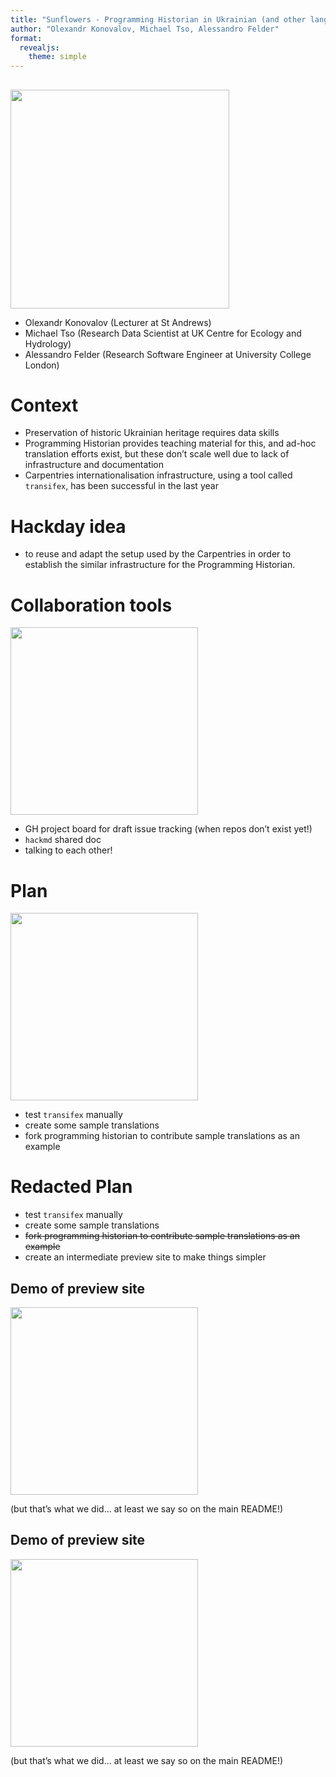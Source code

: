 ```yaml
---
title: "Sunflowers - Programming Historian in Ukrainian (and other languages)"
author: "Olexandr Konovalov, Michael Tso, Alessandro Felder"
format:
  revealjs: 
    theme: simple
---
```


##

![](images/1_team.png){height=350}

- Olexandr Konovalov (Lecturer at St Andrews)
- Michael Tso (Research Data Scientist at UK Centre for Ecology and Hydrology)
- Alessandro Felder (Research Software Engineer at University College London)

# Context

- Preservation of historic Ukrainian heritage requires data skills
- Programming Historian provides teaching material for this, and ad-hoc translation efforts exist, but these don't scale well due to lack of infrastructure and documentation
- Carpentries internationalisation infrastructure, using a tool called `transifex`, has been successful in the last year

# Hackday idea
- to reuse and adapt the setup used by the Carpentries in order to establish the similar infrastructure for the Programming Historian.

# Collaboration tools
![](images/3_plan.png){height=300}

- GH project board for draft issue tracking (when repos don't exist yet!)
- `hackmd` shared doc
- talking to each other!

# Plan
![](images/2_first_try.png){height=300}

- test `transifex` manually
- create some sample translations
- fork programming historian to contribute sample translations as an example

# Redacted Plan

- test `transifex` manually
- create some sample translations
- ~~fork programming historian to contribute sample translations as an example~~
- create an intermediate preview site to make things simpler

## Demo of preview site

![](images/4_fork.png){height=300}

(but that's what we did... at least we say so on the main README!)

## Demo of preview site


![](images/5_readme.png){height=300}

(but that's what we did... at least we say so on the main README!)